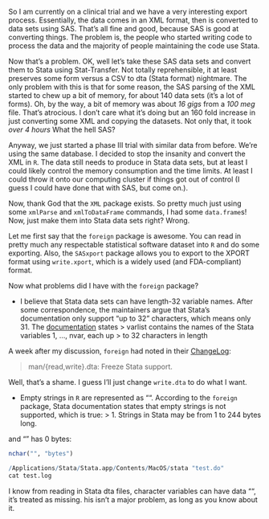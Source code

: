 So I am currently on a clinical trial and we have a very interesting export process.  Essentially, the data comes in an XML format, then is converted to data sets using SAS.  That's all fine and good, because SAS is good at converting things.  The problem is, the people who started writing code to process the data and the majority of people maintaining the code use Stata.

Now that's a problem.  OK, well let's take these SAS data sets and convert them to Stata using Stat-Transfer.  Not totally reprehensible, it at least preserves some form versus a CSV to dta (Stata format) nightmare.  The only problem with this is that for some reason, the SAS parsing of the XML started to chew up a bit of memory, for about 140 data sets (it's a lot of forms).  Oh, by the way, a bit of memory was about *16 gigs* from a *100 meg* file. That's atrocious.  I don't care what it's doing but an 160 fold increase in just converting some XML and copying the datasets.  Not only that, it took *over 4 hours* What the hell SAS?

Anyway, we just started a phase III trial with similar data from before. We're using the same database.  I decided to stop the insanity and convert the XML in `R`.  The data still needs to produce in Stata data sets, but at least I could likely control the memory consumption and the time limits.  At least I could throw it onto our computing cluster if things got out of control (I guess I could have done that with SAS, but come on.).  

Now, thank God that the `XML` package exists.  So pretty much just using some `xmlParse` and `xmlToDataFrame` commands, I had some `data.frame`s! Now, just make them into Stata data sets right? Wrong.  

Let me first say that the `foreign` package is awesome.  You can read in pretty much any respectable statistical software dataset into `R` and do some exporting.  Also, the `SASxport` package allows you to export to the XPORT format using `write.xport`, which is a widely used (and FDA-compliant) format.

Now what problems did I have with the `foreign` package?

* I believe that Stata data sets can have length-32 variable names.  After some correspondence, the maintainers argue that Stata's documentation only support "up to 32" characters, which means only 31.  The [documentation](http://www.stata.com/help.cgi?dta_113) states
> varlist contains the names of the Stata variables 1, ..., nvar, each up 
> to 32 characters in length

A week after my discussion, `foreign` had noted in their [ChangeLog](http://cran.r-project.org/web/packages/foreign/ChangeLog):

>  man/{read,write}.dta: Freeze Stata support.

Well, that's a shame.  I guess I'll just change `write.dta` to do what I want.

* Empty strings in `R` are represented as "".  According to the `foreign` package, Stata documentation states that empty strings is not supported, which is true:
> 1.  Strings in Stata may be from 1 to 244 bytes long.

and "" has 0 bytes:
```r
nchar("", "bytes")
```

```r
/Applications/Stata/Stata.app/Contents/MacOS/stata "test.do"
cat test.log
```


I know from reading in Stata dta files, character variables can have data "", it's treated as missing.  his isn't a major problem, as long as you know about it.  

